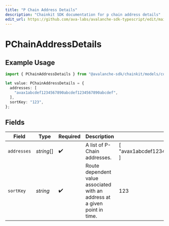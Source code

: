 ```yaml
---
title: "P Chain Address Details"
description: "Chainkit SDK documentation for p chain address details"
edit_url: https://github.com/ava-labs/avalanche-sdk-typescript/edit/main/chainkit/docs/models/components/pchainaddressdetails.md
---
```


# PChainAddressDetails

## Example Usage

```typescript
import { PChainAddressDetails } from "@avalanche-sdk/chainkit/models/components";

let value: PChainAddressDetails = {
  addresses: [
    "avax1abcdef1234567890abcdef1234567890abcdef",
  ],
  sortKey: "123",
};
```

## Fields

| Field                                                                      | Type                                                                       | Required                                                                   | Description                                                                | Example                                                                    |
| -------------------------------------------------------------------------- | -------------------------------------------------------------------------- | -------------------------------------------------------------------------- | -------------------------------------------------------------------------- | -------------------------------------------------------------------------- |
| `addresses`                                                                | *string*[]                                                                 | :heavy_check_mark:                                                         | A list of P-Chain addresses.                                               | [<br/>"avax1abcdef1234567890abcdef1234567890abcdef"<br/>]                  |
| `sortKey`                                                                  | *string*                                                                   | :heavy_check_mark:                                                         | Route dependent value associated with an address at a given point in time. | 123                                                                        |
